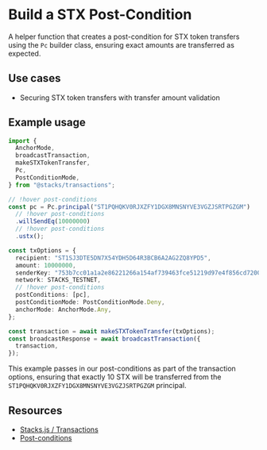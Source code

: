# Build a STX Post-Condition

A helper function that creates a post-condition for STX token transfers using the `Pc` builder class, ensuring exact amounts are transferred as expected.

## Use cases

- Securing STX token transfers with transfer amount validation

## Example usage

```typescript -cn
import {
  AnchorMode,
  broadcastTransaction,
  makeSTXTokenTransfer,
  Pc,
  PostConditionMode,
} from "@stacks/transactions";

// !hover post-conditions
const pc = Pc.principal("ST1PQHQKV0RJXZFY1DGX8MNSNYVE3VGZJSRTPGZGM")
  // !hover post-conditions
  .willSendEq(10000000)
  // !hover post-conditions
  .ustx();

const txOptions = {
  recipient: "ST1SJ3DTE5DN7X54YDH5D64R3BCB6A2AG2ZQ8YPD5",
  amount: 10000000,
  senderKey: "753b7cc01a1a2e86221266a154af739463fce51219d97e4f856cd7200c3bd2a601",
  network: STACKS_TESTNET,
  // !hover post-conditions
  postConditions: [pc],
  postConditionMode: PostConditionMode.Deny,
  anchorMode: AnchorMode.Any,
};

const transaction = await makeSTXTokenTransfer(txOptions);
const broadcastResponse = await broadcastTransaction({
  transaction,
});
```

This example passes in our <HoverLink href="hover:post-conditions" className="text-[var(--ch-11)]">post-conditions</HoverLink> as part of the transaction options, ensuring that exactly 10 STX will be transferred from the `ST1PQHQKV0RJXZFY1DGX8MNSNYVE3VGZJSRTPGZGM` principal.

## Resources

- [Stacks.js / Transactions](/stacks/stacks.js/packages/transactions)
- [Post-conditions](/stacks/stacks.js/guides/post-conditions)

